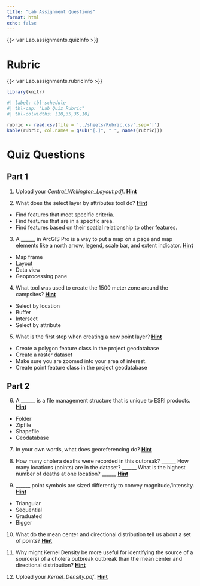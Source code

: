 ```yaml
---
title: "Lab Assignment Questions"
format: html
echo: false
---
```



{{< var Lab.assignments.quizInfo >}}

# Rubric

{{< var Lab.assignments.rubricInfo >}}

```r

library(knitr)
```

```r
#| label: tbl-schedule
#| tbl-cap: "Lab Quiz Rubric"
#| tbl-colwidths: [10,35,35,10]

rubric <- read.csv(file = '../sheets/Rubric.csv',sep='|')
kable(rubric, col.names = gsub("[.]", " ", names(rubric)))

```

# Quiz Questions

## Part 1

(@) Upload your *Central_Wellington_Layout.pdf*. [**Hint**](instructions.qmd#make-your-first-map)


(@) What does the select layer by attributes tool do? [**Hint**](instructions.qmd#explore-your-data)

- Find features that meet specific criteria.
- Find features that are in a specific area.
- Find features based on their spatial relationship to other features.

(@) A ______ in ArcGIS Pro is a way to put a map on a page and map elements like a north arrow, legend, scale bar, and extent indicator. [**Hint**](instructions.qmd#make-a-layout)

- Map frame
- Layout
- Data view
- Geoprocessing pane


(@) What tool was used to create the 1500 meter zone around the campsites? [**Hint**](instructions.qmd#use-geoprocessing-tools)

- Select by location
- Buffer
- Intersect
- Select by attribute

(@) What is the first step when creating a new point layer? [**Hint**](instructions.qmd#create-points-on-a-map)

- Create a polygon feature class in the project geodatabase
- Create a raster dataset
- Make sure you are zoomed into your area of interest. 
- Create point feature class in the project geodatabase

## Part 2

(@) A ______ is a file management structure that is unique to ESRI products. [**Hint**](instructions.qmd#Geodatabases)

- Folder
- Zipfile
- Shapefile
- Geodatabase

(@) In your own words, what does georeferencing do? [**Hint**](instructions.qmd#georeferencing)

(@) How many cholera deaths were recorded in this outbreak? ______ How many locations (points) are in the dataset? ______ What is the highest number of deaths at one location? ______ [**Hint**](instructions.qmd#inspect-the-data)

(@) ______ point symbols are sized differently to convey magnitude/intensity. [**Hint**](instructions.qmd#symbolize-by-count)

- Triangular
- Sequential
- Graduated
- Bigger


(@) What do the mean center and directional distribution tell us about a set of points? [**Hint**](instructions.qmd#measures-of-central-tendency)

(@) Why might Kernel Density be more useful for identifying the source of a source(s) of a cholera outbreak outbreak than the mean center and directional distribution? [**Hint**](instructions.qmd#kernel-density)


(@) Upload your *Kernel_Density.pdf*. [**Hint**](instructions.qmd#kernel-density)
